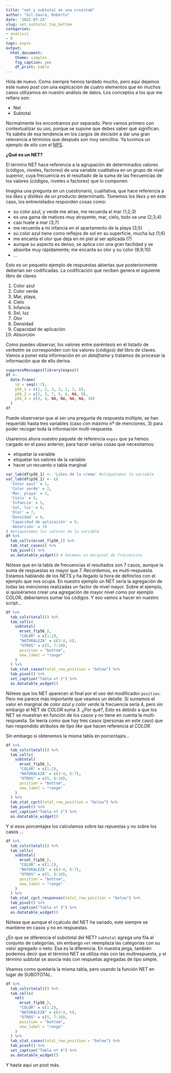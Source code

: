 ```yaml
---
title: "net y subtotal en una crosstab"
author: "Gil-Saura, Roberto"
date: '2021-07-24'
slug: net_subtotal_top_bottom
categories:
- analisis
- R
tags: expss
output: 
  html_document: 
    theme: simplex
    fig_caption: yes
    df_print: kable
---
```


Hola de nuevo. Como siempre hemos tardado mucho, pero aquí dejamos este nuevo _post_ con una explicación de cuatro elementos que en muchos casos utilizamos en nuestro análisis de datos. Los conceptos a los que me refiero son:

* Net
* Subtotal

Normalmente los encontramos por separado. Pero vamos primero con contextualizar su uso, porque se supone que debes saber qué significan. Ya sabéis de esa tendencia en los cargos de decisión a dar una gran relevancia a términos que después son muy sencillos. Ya tuvimos un ejemplo de ello con el [NPS](https://blog.investigaonline.com/2020/08/16/npsmovil/).

**¿Qué es un NET?**

El término NET hace referencia a la agrupación de determinados valores (códigos, niveles, factores) de una variable cualitativa en un _grupo_ de nivel superior, cuya frecuencia es el resultado de la suma de las frecuencias de los valores (códigos, niveles o factores) que lo componen.

Imagina una pregunta en un cuestionario, cualitativa, que hace referencia a los _likes_ y _dislikes_ de un producto determinado. Tomemos los _likes_ y en este caso, los entrevistados responden cosas como:

- su color azul, y verde me atrae, me recuerda el mar (1;2;3)
- es una gama de matices muy atrayente, mar, cielo, todo se une (2;3;4)
- casi huele a mar (3;7)
- me recuerda a mi infancia en el apartamento de la playa (3;5)
- su color azul tiene como reflejos de sol en su superficie, mucha luz (1;6)
- me encanta el olor que deja en mi piel al ser aplicada (7)
- aunque su aspecto es denso, se aplica con una gran facilidad y se absorbe muy rápidamente; me encanta su olor y su color (8;9;10)
- ...

Esto es un pequeño ejemplo de respuestas abiertas que posteriormente deberían ser codificadas. La codificación que reciben genera el siguiente libro de claves

1. Color azul
2. Color verde
3. Mar, playa, 
4. Cielo
5. Infancia
6. Sol, luz 
7. Olor
8. Densidad
9. Capacidad de aplicación
10. Absorción

Como puedes observar, los valores entre paréntesis en el listado de _verbatim_ se corresponden con los valores (códigos) del libro de claves. Vamos a poner esta información en un _dataframe_ y tratamos de procesar la información que de ello deriva.

```r
suppressMessages(library(expss))
df <-
  data.frame(
    id = seq(1:7),
    p56_1 = c(1, 2, 3, 3, 1, 7, 8),
    p56_2 = c(2, 3, 7, 5, 6, NA, 9),
    p56_3 = c(3, 4, NA, NA, NA, NA, 10)
  )
df
```

Puede observarse que al ser una pregunta de respuesta múltiple, se han requerido hasta tres variables (caso con máximo nº de menciones, 3) para poder recoger toda la información multi-respuesta. 

Usaremos ahora nuestro paquete de referencia `expss` que ya hemos cargado en el paso anterior, para hacer varias cosas que necesitamos:

- etiquetar la variable
- etiquetar los valores de la variable
- hacer un recuento o tabla marginal

```r
var_lab(df$p56_1) <- 'Likes de la crema' #etiquetamos la variable
val_lab(df$p56_1) <- c(
  'Color azul' = 1,
  'Color verde' = 2,
  'Mar, playa' = 3,
  'Cielo' = 4,
  'Infancia' = 5,
  'Sol, luz' = 6,
  'Olor' = 7,
  'Densidad' = 8,
  'Capacidad de aplicación' = 9,
  'Absorción' = 10
) #etiquetamos los valores de la variable
df %>% 
  tab_cells(mrset_f(p56_)) %>% 
  tab_stat_cases() %>% 
  tab_pivot() %>% 
  as.datatable_widget() # hacemos un marginal de frecuencias
```

Nótese que en la tabla de frecuencias el resultados son 7 casos, aunque la suma de respuestas es mayor que 7. Recordemos, es multi-respuesta. Estamos hablando de los *NETS* y ha llegado la hora de definirlos con el ejemplo que nos ocupa. En nuestro ejemplo un NET sería la agregación de todas las menciones realizadas un factor de nivel mayor. Sobre el ejemplo, si quisiéramos crear una agregación de mayor nivel como por ejemplo COLOR,  deberíamos sumar los códigos. Y eso vamos a hacer en nuestro script...

```r
df %>%
  tab_cols(total()) %>%
  tab_cells(
    subtotal(
      mrset_f(p56_),
      "COLOR" = c(1:2),
      "NATURALEZA" = c(3:4, 6),
      "OTROS" = c(5, 7:10),
      position = "bottom",
      new_label = "range"
    )
  ) %>%
  tab_stat_cases(total_row_position = "below") %>%
  tab_pivot() %>%
  set_caption("Tabla nº 1") %>%
  as.datatable_widget()
```

Nótese que los NET aparecen al final por el uso del modificador `position`. Pero me parece más importante que veamos un detalle. Si sumamos el valor en marginal de _color azul_ y _color verde_ la frecuencia sería 4, pero sin embargo el NET de _COLOR_ suma 3. ¿Por qué?, Esto es debido a que los NET se muestran en función de los casos y no tiene en cuenta la multi-respuesta. Se leería como que hay tres casos (personas en este caso) que han respondido atributos de tipo _like_ que hacen referencia al _COLOR_.

Sin embargo si obtenemos la misma tabla en porcentajes...

```r
df %>%
  tab_cols(total()) %>%
  tab_cells(
    subtotal(
      mrset_f(p56_),
      "COLOR" = c(1:2),
      "NATURALEZA" = c(3:4, 6:7),
      "OTROS" = c(5, 8:10),
      position = "bottom",
      new_label = "range"
    )
  ) %>%
  tab_stat_cpct(total_row_position = "below") %>%
  tab_pivot() %>%
  set_caption("Tabla nº 2") %>%
  as.datatable_widget()
```

Y si esos porcentajes los calculamos sobre las repuestas y no sobre los casos ...

```r
df %>%
  tab_cols(total()) %>%
  tab_cells(
    subtotal(
      mrset_f(p56_),
      "COLOR" = c(1:2),
      "NATURALEZA" = c(3:4, 6:7),
      "OTROS" = c(5, 8:10),
      position = "bottom",
      new_label = "range"
    )
  ) %>%
  tab_stat_cpct_responses(total_row_position = "below") %>%
  tab_pivot() %>%
  set_caption("Tabla nº 3") %>%
  as.datatable_widget()
```

Nótese que aunque el cçalculo del NET ha variado, este siempre se mantiene en casos y no en respuestas.


¿En que se diferencia el subototal del NET? `subtotal` agrega una fila al conjunto de categorías, sin embargo `net` reemplaza las categorías con su valor agregado o neto. Esa es la diferencia. En nuestra jerga, también podemos decir que el término NET se utiliza más con las multrespuesta, y el término subtotal se asocia más con respuetas agregadas de tipo simple.

Veamos como quedaría la misma tabla, pero usando la función NET en lugar de SUBOTOTAL.

```r
df %>%
  tab_cols(total()) %>%
  tab_cells(
    net(
      mrset_f(p56_),
      "COLOR" = c(1:2),
      "NATURALEZA" = c(3:4, 6),
      "OTROS" = c(5, 7:10),
      position = "bottom",
      new_label = "range"
    )
  ) %>%
  tab_stat_cases(total_row_position = "below") %>%
  tab_pivot() %>%
  set_caption("Tabla nº 4") %>%
  as.datatable_widget()
```

Y hasta aquí un post más. 
